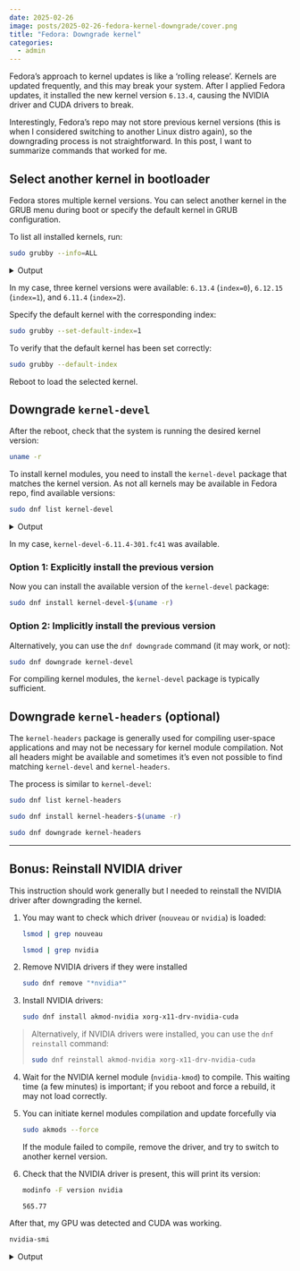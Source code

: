 ```yaml
---
date: 2025-02-26
image: posts/2025-02-26-fedora-kernel-downgrade/cover.png
title: "Fedora: Downgrade kernel"
categories:
  - admin
---
```


Fedora's approach to kernel updates is like a 'rolling release'. Kernels are updated frequently, and this may break your system. After I applied Fedora updates, it installed the new kernel version `6.13.4`, causing the NVIDIA driver and CUDA drivers to break.

Interestingly, Fedora's repo may not store previous kernel versions (this is when I considered switching to another Linux distro again), so the downgrading process is not straightforward. In this post, I want to summarize commands that worked for me.

## Select another kernel in bootloader

Fedora stores multiple kernel versions. You can select another kernel in the GRUB menu during boot or specify the default kernel in GRUB configuration.

To list all installed kernels, run:

```bash
sudo grubby --info=ALL
```
<details>
<summary>Output</summary>
```
index=0
kernel="/boot/vmlinuz-6.13.4-200.fc41.x86_64"
args="ro rootflags=subvol=root rhgb quiet $tuned_params rd.driver.blacklist=nouveau modprobe.blacklist=nouveau"
root="UUID=307f4fa2-e994-422a-b9a7-cb40b5a40331"
initrd="/boot/initramfs-6.13.4-200.fc41.x86_64.img $tuned_initrd"
title="Fedora Linux (6.13.4-200.fc41.x86_64) 41 (Workstation Edition)"
id="4085d2970ec5418cb3db95ead4b10a3c-6.13.4-200.fc41.x86_64"
index=1
kernel="/boot/vmlinuz-6.12.15-200.fc41.x86_64"
args="ro rootflags=subvol=root rhgb quiet $tuned_params rd.driver.blacklist=nouveau modprobe.blacklist=nouveau"
root="UUID=307f4fa2-e994-422a-b9a7-cb40b5a40331"
initrd="/boot/initramfs-6.12.15-200.fc41.x86_64.img $tuned_initrd"
title="Fedora Linux (6.12.15-200.fc41.x86_64) 41 (Workstation Edition)"
id="4085d2970ec5418cb3db95ead4b10a3c-6.12.15-200.fc41.x86_64"
index=2
kernel="/boot/vmlinuz-6.11.4-301.fc41.x86_64"
args="ro rootflags=subvol=root rhgb quiet $tuned_params rd.driver.blacklist=nouveau modprobe.blacklist=nouveau"
root="UUID=307f4fa2-e994-422a-b9a7-cb40b5a40331"
initrd="/boot/initramfs-6.11.4-301.fc41.x86_64.img $tuned_initrd"
title="Fedora Linux (6.11.4-301.fc41.x86_64) 41 (Workstation Edition)"
id="4085d2970ec5418cb3db95ead4b10a3c-6.11.4-301.fc41.x86_64"
index=3
kernel="/boot/vmlinuz-0-rescue-4085d2970ec5418cb3db95ead4b10a3c"
args="ro rootflags=subvol=root rhgb quiet rd.driver.blacklist=nouveau modprobe.blacklist=nouveau"
root="UUID=307f4fa2-e994-422a-b9a7-cb40b5a40331"
initrd="/boot/initramfs-0-rescue-4085d2970ec5418cb3db95ead4b10a3c.img"
title="Fedora Linux (0-rescue-4085d2970ec5418cb3db95ead4b10a3c) 41 (Workstation Edition)"
id="4085d2970ec5418cb3db95ead4b10a3c-0-rescue"
```
</details>

In my case, three kernel versions were available: `6.13.4` (`index=0`), `6.12.15` (`index=1`), and `6.11.4` (`index=2`).

Specify the default kernel with the corresponding index:

```bash
sudo grubby --set-default-index=1
```

To verify that the default kernel has been set correctly:

```bash
sudo grubby --default-index
```

Reboot to load the selected kernel.


## Downgrade `kernel-devel` 

After the reboot, check that the system is running the desired kernel version:

```bash
uname -r
```

To install kernel modules, you need to install the `kernel-devel` package that matches the kernel version.
As not all kernels may be available in Fedora repo, find available versions:

```bash
sudo dnf list kernel-devel
```
<details>
<summary>Output</summary>
```
Updating and loading repositories:
 Fedora 41 - x86_64 - Updates                                                                                                                                                                       100% |  24.3 KiB/s |  21.3 KiB |  00m01s
Repositories loaded.
Installed packages
kernel-devel.x86_64 6.11.4-301.fc41 fedora
kernel-devel.x86_64 6.13.4-200.fc41 updates
```
</details>

In my case, `kernel-devel-6.11.4-301.fc41` was available.

### Option 1: Explicitly install the previous version

Now you can install the available version of the `kernel-devel` package:

```bash
sudo dnf install kernel-devel-$(uname -r)
```


### Option 2: Implicitly install the previous version

Alternatively, you can use the `dnf downgrade` command (it may work, or not):

```bash
sudo dnf downgrade kernel-devel
```

For compiling kernel modules, the `kernel-devel` package is typically sufficient.

## Downgrade `kernel-headers`  (optional)


The `kernel-headers` package is generally used for compiling user-space applications and may not be necessary for kernel module compilation.
Not all headers might be available and sometimes it's even not possible to find matching `kernel-devel`  and `kernel-headers`. 

The process is similar to `kernel-devel`:

```bash
sudo dnf list kernel-headers
```


```bash
sudo dnf install kernel-headers-$(uname -r)
```


```bash
sudo dnf downgrade kernel-headers
```

***

## Bonus: Reinstall NVIDIA driver

This instruction should work generally but I needed to reinstall the NVIDIA driver after downgrading the kernel.

1. You may want to check which driver (`nouveau` or `nvidia`) is loaded:

    ```bash
    lsmod | grep nouveau
    ```


    ```bash
    lsmod | grep nvidia
    ```

2. Remove NVIDIA drivers if they were installed

    ```bash
    sudo dnf remove "*nvidia*"
    ```

3. Install NVIDIA drivers:

    ```bash
    sudo dnf install akmod-nvidia xorg-x11-drv-nvidia-cuda
    ```

  > Alternatively, if NVIDIA drivers were installed, you can use the `dnf reinstall` command:
    ```bash
    sudo dnf reinstall akmod-nvidia xorg-x11-drv-nvidia-cuda
    ```

4. Wait for the NVIDIA kernel module (`nvidia-kmod`) to compile. This waiting time (a few minutes) is important; if you reboot and force a rebuild, it may not load correctly.
  
5. You can initiate kernel modules compilation and update forcefully via

    ```bash
    sudo akmods --force
    ```

	If the module failed to compile, remove the driver, and try to switch to another kernel version.


7. Check that the NVIDIA driver is present, this will print its version:

    ```bash
    modinfo -F version nvidia
    ```
    ```
    565.77
  ```

After that, my GPU was detected and CUDA was working.

```bash
nvidia-smi
```
<details>
<summary>Output</summary>
```
Wed Feb 26 21:18:46 2025
+-----------------------------------------------------------------------------------------+
| NVIDIA-SMI 565.77                 Driver Version: 565.77         CUDA Version: 12.7     |
|-----------------------------------------+------------------------+----------------------+
| GPU  Name                 Persistence-M | Bus-Id          Disp.A | Volatile Uncorr. ECC |
| Fan  Temp   Perf          Pwr:Usage/Cap |           Memory-Usage | GPU-Util  Compute M. |
|                                         |                        |               MIG M. |
|=========================================+========================+======================|
|   0  NVIDIA GeForce RTX 4090        Off |   00000000:01:00.0 Off |                  Off |
|  0%   46C    P8             14W /  450W |     277MiB /  24564MiB |      0%      Default |
|                                         |                        |                  N/A |
+-----------------------------------------+------------------------+----------------------+

+-----------------------------------------------------------------------------------------+
| Processes:                                                                              |
|  GPU   GI   CI        PID   Type   Process name                              GPU Memory |
|        ID   ID                                                               Usage      |
|=========================================================================================|
|    0   N/A  N/A      1735      G   /usr/bin/gnome-shell                          210MiB |
|    0   N/A  N/A      1791      G   /usr/bin/Xwayland                               8MiB |
+-----------------------------------------------------------------------------------------+
```
</details>